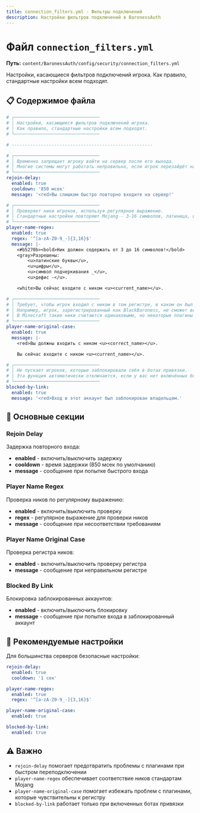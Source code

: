 ```yaml
---
title: connection_filters.yml - Фильтры подключений
description: Настройки фильтров подключений в BaronessAuth
---
```


# Файл `connection_filters.yml`

**Путь:** `content/BaronessAuth/config/security/connection_filters.yml`

Настройки, касающиеся фильтров подключений игрока. Как правило, стандартные настройки всем подходят.

## 📋 Содержимое файла

```yml
# ┌────────────────────────────────
# │ Настройки, касающиеся фильтров подключений игрока.
# │ Как правило, стандартные настройки всем подходят.
# └────────────────────────────────

# -----------------------------------------------------

# ┌────────────────────────────────
# │ Временно запрещает игроку войти на сервер после его выхода.
# │ Многие системы могут работать неправильно, если игрок перезайдёт на сервер слишком быстро.
# └────────────────────────────────
rejoin-delay:
  enabled: true
  cooldown: '850 мсек'
  message: '<red>Вы слишком быстро повторно входите на сервер!'

# ┌────────────────────────────────
# │ Проверяет ники игроков, используя регулярное выражение.
# │ Стандартные настройки повторяют Mojang - 3-16 символов, латиница, цифры и нижнее подчёркивание.
# └────────────────────────────────
player-name-regex:
  enabled: true
  regex: '^[a-zA-Z0-9_-]{3,16}$'
  message: |-
    <#b5270b><bold>Ник должен содержать от 3 до 16 символов!</bold>
    <gray>Разрешены:
        <u>латинские буквы</u>,
        <u>цифры</u>,
        <u>символ подчеркивания _</u>,
        <u>дефис -</u>.

    <white>Вы сейчас входите с ником <u><current_name></u>.

# ┌────────────────────────────────
# │ Требует, чтобы игрок входил с ником в том регистре, в каком он был при регистрации.
# │ Например, игрок, зарегистрированный как BlackBaroness, не сможет войти как blackbaroness.
# │ В Minecraft такие ники считаются одинаковыми, но некоторые плагины могут "не узнать" игрока.
# └────────────────────────────────
player-name-original-case:
  enabled: true
  message: |-
    <red>Вы должны входить с ником <u><correct_name></u>.

    Вы сейчас входите с ником <u><current_name></u>.

# ┌────────────────────────────────
# │ Не пускает игроков, которые заблокировали себя в ботах привязки.
# │ Эта функция автоматически отключается, если у вас нет включённых ботов привязки.
# └────────────────────────────────
blocked-by-link:
  enabled: true
  message: '<red>Вход в этот аккаунт был заблокирован владельцем.'
```

## 🔧 Основные секции

### Rejoin Delay
Задержка повторного входа:
- **enabled** - включить/выключить задержку
- **cooldown** - время задержки (850 мсек по умолчанию)
- **message** - сообщение при попытке быстрого входа

### Player Name Regex
Проверка ников по регулярному выражению:
- **enabled** - включить/выключить проверку
- **regex** - регулярное выражение для проверки ников
- **message** - сообщение при несоответствии требованиям

### Player Name Original Case
Проверка регистра ников:
- **enabled** - включить/выключить проверку регистра
- **message** - сообщение при неправильном регистре

### Blocked By Link
Блокировка заблокированных аккаунтов:
- **enabled** - включить/выключить блокировку
- **message** - сообщение при попытке входа в заблокированный аккаунт

## 🔐 Рекомендуемые настройки

Для большинства серверов безопасные настройки:

```yml
rejoin-delay:
  enabled: true
  cooldown: '1 сек'

player-name-regex:
  enabled: true
  regex: '^[a-zA-Z0-9_-]{3,16}$'

player-name-original-case:
  enabled: true

blocked-by-link:
  enabled: true
```

## ⚠️ Важно

- `rejoin-delay` помогает предотвратить проблемы с плагинами при быстром переподключении
- `player-name-regex` обеспечивает соответствие ников стандартам Mojang
- `player-name-original-case` помогает избежать проблем с плагинами, которые чувствительны к регистру
- `blocked-by-link` работает только при включенных ботах привязки 